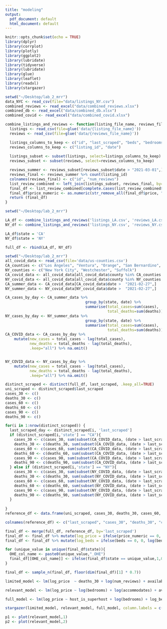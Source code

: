 ```yaml
---
title: "modeling"
output:
  pdf_document: default
  html_document: default
---
```


```r
knitr::opts_chunk$set(echo = TRUE)
library(dplyr) 
library(corrplot)
library(plotly)
library(ggplot2)
library(lubridate)
library(tidyverse)
library(lubridate)
library(glue)
library(leaflet)
library(readxl)
library(stargazer)
```

``` r
setwd("~/Desktop/lab_2_mrr")
data_NYC <- read_csv(file="data/listings_NY.csv")
combined_reviews <- read_excel("data/combined_reviews.xlsx")
combined_db <- read_excel("data/combined_db.xlsx")
combined_covid <- read_excel("data/combined_covid.xlsx")
```

``` r
combine_listings_and_reviews <- function(listing_file_name, reviews_file_name){
  listings <- read_csv(file=glue('data/{listing_file_name}'))
  reviews <- read_csv(file=glue('data/{reviews_file_name}'))

  listings_columns_to_keep <- c("id", "last_scraped", "beds", "bedrooms", "host_is_superhost", "accommodates", "price", "availability_30", "availability_60", "availability_90", "availability_365", "last_review", "review_scores_rating", "review_scores_accuracy", "review_scores_cleanliness", "review_scores_checkin", "review_scores_communication", "review_scores_location", "review_scores_value")
  reviews_columns_to_keep <- c("listing_id", "date")
  
  listings_subset <- subset(listings, select=listings_columns_to_keep)
  reviews_subset <- subset(reviews, select=reviews_columns_to_keep)

  reviews_summer <- reviews_subset[reviews_subset$date > "2021-03-01",]
  reviews_final <- reviews_summer %>% count(listing_id)
  colnames(reviews_final) <- c("id", "num_reviews")
  list_review_combined <- left_join(listings_subset, reviews_final, by='id')
  final_df <- list_review_combined[complete.cases(list_review_combined$num_reviews),]
  final_df$price_numeric <- as.numeric(str_remove_all(final_df$price, "[$]"))
  return (final_df)
}
```

``` r
setwd("~/Desktop/lab_2_mrr")

LA_df <- combine_listings_and_reviews('listings_LA.csv', 'reviews_LA.csv')
NY_df <- combine_listings_and_reviews('listings_NY.csv', 'reviews_NY.csv')

LA_df$state = 'CA'
NY_df$state = 'NY'

full_df <- rbind(LA_df, NY_df)
```

``` r
setwd("~/Desktop/lab_2_mrr")
all_covid_data <- read_csv(file='data/us-counties.csv')
CA_counties <- c("Los Angeles", "Ventura", "Orange", "San Bernardino", "Santa Barbara", "San Diego", "Riverside")
NY_counties <- c("New York City", "Westchester", "Suffolk")
CA_covid_data <- all_covid_data[all_covid_data$county %in% CA_counties & all_covid_data$state == 'California',]
NY_covid_data <- all_covid_data[all_covid_data$county %in% NY_counties & all_covid_data$state == 'New York',]
CA_summer_data <- CA_covid_data[CA_covid_data$date >  "2021-02-27",]
NY_summer_data <- NY_covid_data[NY_covid_data$date >  "2021-02-27",]

CA_cases_by_day <- CA_summer_data %>% 
                                    group_by(state, date) %>% 
                                    summarise(total_cases=sum(cases),
                                              total_deaths=sum(deaths))
NY_cases_by_day <- NY_summer_data %>% 
                                    group_by(state, date) %>% 
                                    summarise(total_cases=sum(cases),
                                              total_deaths=sum(deaths))
CA_COVID_data <- CA_cases_by_day %>%
    mutate(new_cases = total_cases - lag(total_cases),
           new_deaths = total_deaths - lag(total_deaths),
           .keep="all") %>% na.omit()


NY_COVID_data <- NY_cases_by_day %>%
    mutate(new_cases = total_cases - lag(total_cases),
           new_deaths = total_deaths - lag(total_deaths),
           .keep="all") %>% na.omit()

```

``` r
distinct_scraped <- distinct(full_df, last_scraped, .keep_all=TRUE)
uni_scraped <- distinct_scraped$last_scraped
cases_30 <- c()
deaths_30 <- c()
cases_60 <- c()
deaths_60 <- c()
cases_90 <- c()
deaths_90 <- c()

for(i in 1:nrow(distinct_scraped)) {   
  last_scraped_day <- distinct_scraped[i, 'last_scraped']
  if (distinct_scraped[i,'state'] == "CA"){
    cases_30 <- c(cases_30, sum(subset(CA_COVID_data, (date > last_scraped_day - 31 & date < last_scraped_day + 1))$new_cases))
    deaths_30 <- c(deaths_30, sum(subset(CA_COVID_data, (date > last_scraped_day - 31 & date < last_scraped_day + 1))$new_deaths))
    cases_60 <- c(cases_60, sum(subset(CA_COVID_data, (date > last_scraped_day - 61 & date < last_scraped_day + 1))$new_cases))
    deaths_60 <- c(deaths_60, sum(subset(CA_COVID_data, (date > last_scraped_day - 61 & date < last_scraped_day + 1))$new_deaths))
    cases_90 <- c(cases_90, sum(subset(CA_COVID_data, (date > last_scraped_day - 91 & date < last_scraped_day + 1))$new_cases))
    deaths_90 <- c(deaths_90, sum(subset(CA_COVID_data, (date > last_scraped_day - 91 & date < last_scraped_day + 1))$new_deaths))
  } else if (distinct_scraped[i,'state'] == "NY"){
    cases_30 <- c(cases_30, sum(subset(NY_COVID_data, (date > last_scraped_day - 31 & date < last_scraped_day + 1))$new_cases))
    deaths_30 <- c(deaths_30, sum(subset(NY_COVID_data, (date > last_scraped_day - 31 & date < last_scraped_day + 1))$new_deaths))
    cases_60 <- c(cases_60, sum(subset(NY_COVID_data, (date > last_scraped_day - 61 & date < last_scraped_day + 1))$new_cases))
    deaths_60 <- c(deaths_60, sum(subset(NY_COVID_data, (date > last_scraped_day - 61 & date < last_scraped_day + 1))$new_deaths))
    cases_90 <- c(cases_90, sum(subset(NY_COVID_data, (date > last_scraped_day - 91 & date < last_scraped_day + 1))$new_cases))
    deaths_90 <- c(deaths_90, sum(subset(NY_COVID_data, (date > last_scraped_day - 91 & date < last_scraped_day + 1))$new_deaths))
  }
  
}
reference_df <- data.frame(uni_scraped, cases_30, deaths_30, cases_60, deaths_60, cases_90, deaths_90) 

colnames(reference_df) <- c("last_scraped", "cases_30", "deaths_30", "cases_60", "deaths_60", "cases_90", "deaths_90")

final_df <- merge(full_df, reference_df, by='last_scraped')
final_df <- final_df %>% mutate(log_price = ifelse(price_numeric == 0, 0, log(price_numeric)))
final_df <- final_df %>% mutate(log_beds = ifelse(beds == 0, 0, log(beds)))

for (unique_value in unique(final_df$state)){
  OHE_col_name <- paste0(unique_value,"_OHE")
  final_df[[OHE_col_name]] <- ifelse(final_df$state == unique_value,1,0)
}                                                 

final_df <- sample_n(final_df, floor(dim(final_df)[1] * 0.7))
```


``` r
limited_model <- lm(log_price  ~ deaths_30 + log(num_reviews) + availability_30, final_df)

relevant_model <- lm(log_price ~ log(bedrooms) + log(accommodates) + availability_30  + exp(review_scores_rating)  + exp(review_scores_location)  + log(num_reviews) + cases_30  + deaths_30 + NY_OHE, final_df) 

full_model <- lm(log_price ~ host_is_superhost + log(bedrooms) + log_beds + log(accommodates) + availability_30 +  availability_60 + availability_90 + availability_365 + exp(review_scores_rating) + exp(review_scores_accuracy) + exp(review_scores_cleanliness)  + exp(review_scores_checkin) + exp(review_scores_communication) + exp(review_scores_location) + exp(review_scores_value) + log(num_reviews) + cases_30 + deaths_30 + cases_60 + deaths_60 + cases_90 + deaths_90 + NY_OHE, final_df) 
```



``` r
stargazer(limited_model, relevant_model, full_model, column.labels = c("Limited", "Relevant", "Full"), out ='regression_table.html', type='text', title= 'Regression Table')
```


``` r
p1 <- plot(relevant_model,1)
p2 <- plot(relevant_model,2)

```

